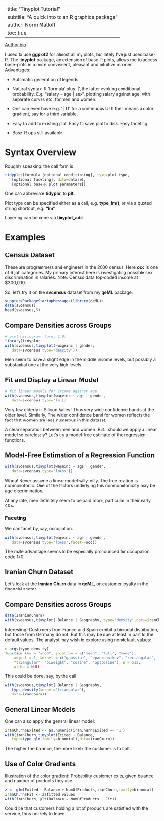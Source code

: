 

---
title: "Tinyplot Tutorial"
subtitle: "A quick into to an R graphics package"
author: Norm Matloff
toc: true
---

[Author bio](https://heather.cs.ucdavis.edu/matloff.html)


::: {.callout-important title='Main Points'}

I used to use **ggplot2** for almost all my plots, but lately I've just used
base-R. The **tinyplot** package, an extension of base-R plots, allows me
to access base-plots in a more convenient, pleasant and intuitive manner.
Advantages:

* Automatic generation of legends.

* Natural syntax: R 'formula' plus '|', the latter evoking conditional
  probability. E.g. "salary ~ age | sex", plotting salary against age,
  with separate curves etc. for men and women. 

* One can even have e.g. ' | U' for a continuous U! It then means a color
  gradient, say for a third variable.

* Easy to add to existing plot. Easy to save plot to disk. Easy faceting. 

* Base-R ops still available.

:::

# Syntax Overview

Roughly speaking, the call form is

``` r
tidyplot(formula,[optional conditioning], type=plot type, 
   [optional faceting], data=dataset,
   [optional base-R plot parameters])
```

One can abbreviate **tidyplot** to **plt**. 

Plot type can be specified either as a call, e.g. **type_lm()**, or via
a quoted string shortcut, e.g. **"lm"**.

Layering can be done via **tinyplot_add**.

# Examples

## Census Dataset

These are programmers and engineers in the 2000 census. Here **occ** is 
one of 6 job categories. My primary interest here is investigating
possible sex discrimination in salaries. Note: Census data top-coded
income at \$300,000.

So, let's try it on the **svcensus** dataset from my **qeML** package.

```r
suppressPackageStartupMessages(library(qeML))
data(svcensus)
head(svcensus,5)
``` 

## Compare Densities across Groups

```r
# plot histograms (area 1.0)
library(tinyplot)
with(svcensus,tinyplot(~wageinc | gender,
   data=svcensus,type='density'))
```

Men seem to have a slight edge in the middle income levels, but possibly
a substantial one at the very high levels.

## Fit and Display a Linear Model


```r
# fit linear models for income against age
with(svcensus,tinyplot(wageinc ~ age | gender,
   data=svcensus,type='lm')) 
```

Very few elderly in Silicon Valley! Thus very wide confidence bands at
the older level. Similarly, The wider confidence band for women reflects
the fact that women are less numerous in this dataset.

A clear separation between men and women. But...should we apply a linear
model so carelessly? Let's try a model-free estimate of the regression
functions.

## Model-Free Estimation of a Regression Function

```r
with(svcensus,tinyplot(wageinc ~ age | gender,
   data=svcensus,type='loess'))
```

Whoa! Never assume a linear model willy-nilly. The true relation is
nonmonotonic.  One of the factors underlying this nonmonotonicity may be
age discrimination. 

At any rate, men definitely seem to be paid more, particular in their
early 40s.

### Faceting

We can facet by, say, occupation.

```r
with(svcensus,tinyplot(wageinc ~ age | gender,
   data=svcensus,type='loess',facet=~occ))
```

The male advantage seems to be especially pronounced for occupation code
140.

## Iranian Churn Dataset

Let's look at the **Iranian Churn** data in **qeML**, on customer
loyalty in the financial sector.

## Compare Densities across Groups

```r
data(IranianChurn)
with(svcensus,tinyplot(~Balance | Geography, type='density',data=iranChurn))
```

Interesting! Customers from France and Spain exhibit a bimodal
distribution, but those from Germany do not. But this may be due at
least in part to the default values. The analyst may wish to explore
using nondefault values:

``` r
> args(type_density)
function (bw = "nrd0", joint.bw = c("mean", "full", "none"), 
    adjust = 1, kernel = c("gaussian", "epanechnikov", "rectangular", 
    "triangular", "biweight", "cosine", "optcosine"), n = 512, 
    alpha = NULL) 
```

This could be done, say, by the call

``` r
with(svcensus,tinyplot(~Balance | Geography, 
   type_density(kernel='triangular'),
   data=iranChurn))
```

## General Linear Models

One can also apply the general linear model:

```r
iranChurn$Exited <- as.numeric(iranChurn$Exited == '1')
with(iranChurn,tinyplot(Exited ~ Balance,
   type=type_glm(family=binomial),data=iranChurn))
```

The higher the balance, the more likely the customer is to bolt.

## Use of Color Gradients

Illustration of the color gradient: Probability customer exits, given
balance and number of products they use.

```r
z <- glm(Exited ~ Balance + NumOfProducts,iranChurn,family=binomial)
iranChurn$Fit <- z$fitted.values
with(iranChurn, plt(Balance ~ NumOfProducts | Fit))
```

Could be that customers holding a lot of products are satisfied with the
service, thus unlikely to leave. 

